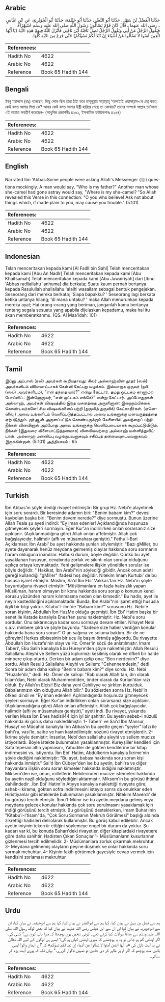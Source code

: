 ## Arabic


<div dir="rtl" lang="ar" style={{fontSize:'larger',backgroundColor:'#f8f9fa',padding:20}}>
حَدَّثَنَا الْفَضْلُ بْنُ سَهْلٍ، حَدَّثَنَا أَبُو النَّضْرِ، حَدَّثَنَا أَبُو خَيْثَمَةَ، حَدَّثَنَا أَبُو الْجُوَيْرِيَةِ، عَنِ ابْنِ عَبَّاسٍ ـ رضى الله عنهما ـ قَالَ كَانَ قَوْمٌ يَسْأَلُونَ رَسُولَ اللَّهِ صلى الله عليه وسلم اسْتِهْزَاءً، فَيَقُولُ الرَّجُلُ مَنْ أَبِي وَيَقُولُ الرَّجُلُ تَضِلُّ نَاقَتُهُ أَيْنَ نَاقَتِي فَأَنْزَلَ اللَّهُ فِيهِمْ هَذِهِ الآيَةَ ‏(‏يَا أَيُّهَا الَّذِينَ آمَنُوا لاَ تَسْأَلُوا عَنْ أَشْيَاءَ إِنْ تُبْدَ لَكُمْ تَسُؤْكُمْ‏)‏ حَتَّى فَرَغَ مِنَ الآيَةِ كُلِّهَا‏.‏
</div>
<div style={{backgroundColor:'#f8f9fa',padding:20, marginBottom: 10}}><table> <thead> <tr> <th>References:</th> <th></th> </tr> </thead> <tbody><tr><td>Hadith No</td><td>4622</td></tr><tr><td>Arabic No</td><td>4622</td></tr><tr><td>Reference</td><td>Book 65 Hadith 144</td></tr></tbody></table></div>

## Bengali


<div dir="ltr" lang="bn" style={{fontSize:'larger',backgroundColor:'#f8f9fa',padding:20}}>
ইবনু ‘আব্বাস (রাঃ) বলেছেন, কিছু লোক ছিল তারা ঠাট্টা করে রাসূলুল্লাহ সাল্লাল্লাহু ‘আলাইহি ওয়াসাল্লাম-কে প্রশ্ন করত, কেউ বলত আমার পিতা কে? আবার কেউ বলত আমার উষ্ট্রী হারিয়ে গেছে তা কোথায়? তাদের সম্পর্কে আল্লাহ তা‘আলা এই আয়াত অবতীর্ণ করেছেন- (আধুনিক প্রকাশনীঃ ৪২৬১, ইসলামিক ফাউন্ডেশনঃ ৪২৬৪)
</div>
<div style={{backgroundColor:'#f8f9fa',padding:20, marginBottom: 10}}><table> <thead> <tr> <th>References:</th> <th></th> </tr> </thead> <tbody><tr><td>Hadith No</td><td>4622</td></tr><tr><td>Arabic No</td><td>4622</td></tr><tr><td>Reference</td><td>Book 65 Hadith 144</td></tr></tbody></table></div>

## English


<div dir="ltr" lang="en" style={{fontSize:'larger',backgroundColor:'#f8f9fa',padding:20}}>
Narrated Ibn 'Abbas:Some people were asking Allah's Messenger (ﷺ) questions mockingly. A man would say, "Who is my father?" Another man whose she-camel had gone astray would say, "Where is my she-camel? "So Allah revealed this Verse in this connection: "O you who believe! Ask not about things which, if made plain to you, may cause you trouble." (5.101)
</div>
<div style={{backgroundColor:'#f8f9fa',padding:20, marginBottom: 10}}><table> <thead> <tr> <th>References:</th> <th></th> </tr> </thead> <tbody><tr><td>Hadith No</td><td>4622</td></tr><tr><td>Arabic No</td><td>4622</td></tr><tr><td>Reference</td><td>Book 65 Hadith 144</td></tr></tbody></table></div>

## Indonesian


<div dir="ltr" lang="id" style={{fontSize:'larger',backgroundColor:'#f8f9fa',padding:20}}>
Telah menceritakan kepada kami [Al Fadll bin Sahl] Telah menceritakan kepada kami [Abu An Nadlr] Telah menceritakan kepada kami [Abu Khaitsamah] Telah menceritakan kepada kami [Abu Juwairiyah] dari [Ibnu 'Abbas radliallahu 'anhuma] dia berkata; Suatu kaum pernah bertanya kepada Rasulullah shallallahu 'alaihi wasallam sebagai bentuk pengejekan. Seseorang dari mereka berkata; 'Siapa bapakku? ' Seseorang lagi berkata ketika untanya hilang; 'di mana untaku? ' maka Allah menurunkan kepada mereka ayat; Hai orang-orang yang beriman, janganlah kamu bertanya tentang segala sesuatu yang apabila dijelaskan kepadamu, maka hal itu akan memberatkanmu. (QS. Al Maa'idah: 101)
</div>
<div style={{backgroundColor:'#f8f9fa',padding:20, marginBottom: 10}}><table> <thead> <tr> <th>References:</th> <th></th> </tr> </thead> <tbody><tr><td>Hadith No</td><td>4622</td></tr><tr><td>Arabic No</td><td>4622</td></tr><tr><td>Reference</td><td>Book 65 Hadith 144</td></tr></tbody></table></div>

## Tamil


<div dir="ltr" lang="ta" style={{fontSize:'larger',backgroundColor:'#f8f9fa',padding:20}}>
இப்னு அப்பாஸ் (ரலி) அவர்கள் கூறியதாவது: சிலர் அல்லாஹ்வின் தூதர் (ஸல்) அவர்களிடம் விளையாட்டாகக் கேள்வி கேட்பது வழக்கம். இவ்வாறாக ஒருவர் (நபி (ஸல்) அவர்களிடம்), “என் தந்தை யார்?” என்று கேட்டார். தமது ஒட்டகம் காணாமற் போய்விட்ட இன்னொருவர், “என் ஒட்டகம் எங்கே?” என்று கேட்டார். அப்போதுதான் அல்லாஹ், அவர்கள் விஷயத்தில் இந்த வசனத்தை அருளினான்: இறைநம்பிக்கை கொண்டவர்களே! சில விஷயங்களைப் பற்றி (துருவித் துருவிக்) கேட்காதீர்கள். (ஏனெனில்,) அவை உங்களிடம் வெளிப்படுத்தப்பட்டால் அவை உங்களுக்கு மனவருத்தத்தை ஏற்படுத்தும். குர்ஆன் அருளப்பட்டுக் கொண்டிருக்கும் வேளையில் அவற்றைப் பற்றி நீங்கள் வினவினால் அப்போது அவை உங்களுக்கு வெளிப்படையாகக் கூறப்பட்டுவிடும். நீங்கள் (இதுவரை விளையாட்டுத்தனமாக) வினவியவற்றை அல்லாஹ் மன்னித்துவிட்டான். அல்லாஹ் மன்னிப்பு வழங்குபவனாகவும் சகிப்புத் தன்மையுடையவனாகவும் இருக்கின்றான். (5:101) அத்தியாயம் : 65
</div>
<div style={{backgroundColor:'#f8f9fa',padding:20, marginBottom: 10}}><table> <thead> <tr> <th>References:</th> <th></th> </tr> </thead> <tbody><tr><td>Hadith No</td><td>4622</td></tr><tr><td>Arabic No</td><td>4622</td></tr><tr><td>Reference</td><td>Book 65 Hadith 144</td></tr></tbody></table></div>

## Turkish


<div dir="ltr" lang="tr" style={{fontSize:'larger',backgroundColor:'#f8f9fa',padding:20}}>
İbn Abbas'ın şöyle dediği rivayet edilmiştir: Bir grup Hz. Nebi'e alayetmek için soru sorardı. Bir keresinde adamın biri: "Benim babam kim?" devesi kaybolan başka biri: "Benim devem nerede?" diye sormuştu. Bunun üzerine Allah Teala şu ayeti indirdi: "Ey iman edenler! Açıklandığında hoşunuza gitmeyecek şeyleri sormayın. Eğer Kur'an indirilirken onlan sorarsanız size açıklanır. (Açıklanmadığına göre) Allah onlan affetmiştir. Allah çok bağışlayıcıdır, halimdir (affı ve müsamahası geniştir)." Fethu'l-Bari Açıklaması: İbn Arabi' bu ayet hakkında şunları söylemiştir: "Bazı gMiller, bu ayete dayanarak henüz meydana gelmemiş olaylar hakkında soru sormanın haram olduğuna inandılar. Halbuki durum, böyle değildir. Çünkü bu ayet, yasaklanan hususun, cevabında zorluk ve sıkıntı olan sorular olduğunu açıkça ortaya koymaktadır. Yeni gelişmelere ilişkin yöneltilen sorular ise böyle değildir. " Hakikat, İbn Arabi"nin söylediği gibidir. Ancak onun adeti gereği kullandığı "gMiller" ifadesi hoş değildir. Nitekim İmam Kurtubi' de bu hususa işaret etmiştir. Müslim, Sa'd İbn Ebi' Vakkas'tan Hz. Nebi'in şöyle buyurduğunu rivayet etmiştir: "Müslümanlara en fazla haksızlık yapan Müslüman, haram olmayan bir konu hakkında soru sorup o konunun kendi sorusu yüzünden haram kılınmasına neden olan kimsedir." Bu hadis, ayet ile neyin kastedildiğini açıklamaktadır. Bunda, İbn Arabi"nin işaret ettiği hususla ilgili bir bilgi yoktur. Kitabu'l-ilim'de "Babam kim?" sorusunu Hz. Nebi'e soran kişinin, Abdullah İbn HuzMe olduğu geçmişti. İbn Ebi' Hatim başka bir senet ile Katade kanalıyla Enes'ten şunu nakIetmiştir: Hz. Nebi'e soru sordular. Onu bıktırıncaya kadar soru sormaya devam ettiler. Nihayet Nebi s.a.v. minbere çıktı ve şöyle buyurdu: "Sadece size haber verdiğim konular hakkında bana soru sorun!" O an sağıma ve soluma baktım. Bir de ne göreyim! Herkes elbisesinin bir ucu ile başını örtmüş ağlıyordu. Bu rivayette Abdullah İbn Huzafe'nin olayı ve Hz. Ömer'in sözü de anlatılmıştır. İmam Taberi', Ebu Salih kanalıyla Ebu Hureyre'den şöyle nakletmiştir: Allah Resulü Sallallahu Aleyhi ve Sellem yüzü kıpkırmızı kesilmiş olarak ve öfkeli bir halde minbere çıkıp oturdu. Derken bir adam gelip ona: "Ben nerdeyim?" diye sordu. Allah Resulü Sallallahu Aleyhi ve Sellem: "Cehennemdesin," dedi. Sonra bir adam daha kalkıp "Benim babam kim?" diye sordu. Hz. Nebi "Huzafe'dir,'' dedi. Hz. Ömer de kalkıp: "Rab olarak Allah'tan, din olarak İslam'dan, Nebi olarak MuhammedIden, önder olarak da Kurlan'dan razı olduk. Ey Allah'ın Elçisi! Biz daha yeni Cahiliyye ve şirkten kurtulduk. Babalarımızın kim olduğunu Allah bilir." Bu sözlerden sonra Hz. Nebi'in öfkesi dindi ve "Ey iman edenler! Açıklandığında hoşunuza gitmeyecek şeyleri sormayın. Eğer Kur'an indirilirken onları sorarsanız size açıklanır. (Açıklanmadığına göre) Allah onları affetmiştir. Allah çok bağışlayıcıdır, halimdir (affı ve müsamahası geniştir)," ayeti indi. Bu rivayet, yukarıda verilen Musa İbn Enes hadisil44 için iyi bir şahittir. Bu ayetin sebeb-i nüzulü hakkında iki görüş daha nakledilmiştir: 1- Taberi' ve Sai'd İbn Mansur, Husayf ve Mücahid kanalıyla İbn Abbas'ın bu ayette geçen "şeyler" lafzı ile bahi'ra, vasi'le, saibe ve ham kastedilmiştir, sözünü rivayet etmişlerdir. 2- İkrime şöyle demiştir: İnsanlar, Nebi'den sallallahu aleyhi ve sellem mucize istiyorlardı. Böyle istekte bulunmaları yasaklanmıştır. Kureyşliler kendileri için Safa tepesini altın yapmasını, Yahudiler de gökten kendilerine bir kitap indirmesini vs. istiyordu. İbn Ebi' Hatim, Abdülkerim kanalıyla İkrime'nin şöyle dediğini nakletmiştir: "Bu ayet, babası hakkında soru soran kişi hakkında inmiştir." Sai'd İbn Cübeyr'den ise bu ayetin, bahi'ra ve diğer hayvanlara ilişkin soru soran kimseler hakkında indiğini nakletmiştir. Miksem'den ise, onun, milletlerin Nebilerinden mucize istemeleri hakkında bu ayetin nazil olduğunu söylediğini aktarmıştır. Miksem'in bu görüşü ihtimal dahilindedir. .İbn Ebi' Hatim'in Atıyye kanalıyla naklettiği rivayete göre, ashab-ı kirama, gökten sofra indirilmesini isteyip sonra da onuinkar eden Hıristiyanlar gibi isteklerde bulunmaları yasaklanmıştır. Nitekim Maverdi' de bu görüşü tercih etmiştir. İbnu'l-Münır ise bu ayetin meydana gelmiş veya meydana gelecek konular hakkında çok soru sorulmasını yasaklamak için indiği görüşünü tercih etmiştir. Bu görüşünü desteklerken, İmam Buharıinin "Kitabu'l-i'tisam"da, "Çok Soru Sormanın Mekruh Görülmesi" başlığı aldında zikrettiği hadisleri delilolarak kullanmıştır. Bu görüş kabul edilebilir. Ancak ayetin inişinin tekerrür ettiğini söylemeye engel bir durum da yoktur. Şu kadarı var ki, bu konuda Buharı'deki rivayetler, diğer kitaplardaki rivayetıere göre daha sahihtir. Hadisten Çıkan Sonuçlar 1- Müslümanların kusurlarının gizlenmesi tercih edilmelidir. 2- Müslümanlara zorluk çıkarmak mekruhtur. 3- Meydana gelmemiş olayların peşine düşmek ve onlar hakkında soru sormak mehuhtur. 4- Kişinin fakih görünmek gayesiyle cevap vermek için kendisini zorlaması mekruhtur
</div>
<div style={{backgroundColor:'#f8f9fa',padding:20, marginBottom: 10}}><table> <thead> <tr> <th>References:</th> <th></th> </tr> </thead> <tbody><tr><td>Hadith No</td><td>4622</td></tr><tr><td>Arabic No</td><td>4622</td></tr><tr><td>Reference</td><td>Book 65 Hadith 144</td></tr></tbody></table></div>

## Urdu


<div dir="rtl" lang="ur" style={{fontSize:'larger',backgroundColor:'#f8f9fa',padding:20}}>
ہم سے فضل بن سہل نے بیان کیا، کہا ہم سے ابوالنضر نے بیان کیا، کہا ہم سے ابوخیثمہ نے بیان کیا، ان سے ابوجویریہ نے بیان کیا اور ان سے ابن عباس رضی اللہ عنہما نے بیان کیا کہ بعض لوگ رسول اللہ صلی اللہ علیہ وسلم سے مذاقاً سوالات کیا کرتے تھے۔ کوئی شخص یوں پوچھتا کہ میرا باپ کون ہے؟ کسی کی اگر اونٹنی گم ہو جاتی تو وہ یہ پوچھتے کہ میری اونٹنی کہاں ہو گی؟ ایسے ہی لوگوں کے لیے اللہ تعالیٰ نے یہ آیت نازل کی «يا أيها الذين آمنوا لا تسألوا عن أشياء إن تبد لكم تسؤكم‏» کہ ”اے ایمان والو! ایسی باتیں مت پوچھو کہ اگر تم پر ظاہر کر دی جائیں تو تمہیں ناگوار گزرے۔“ یہاں تک کہ پوری آیت پڑھ کر سنائی۔
</div>
<div style={{backgroundColor:'#f8f9fa',padding:20, marginBottom: 10}}><table> <thead> <tr> <th>References:</th> <th></th> </tr> </thead> <tbody><tr><td>Hadith No</td><td>4622</td></tr><tr><td>Arabic No</td><td>4622</td></tr><tr><td>Reference</td><td>Book 65 Hadith 144</td></tr></tbody></table></div>